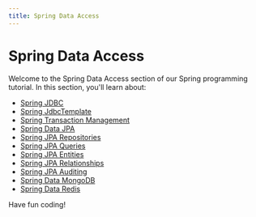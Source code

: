 ```yaml
---
title: Spring Data Access
---
```


# Spring Data Access

Welcome to the Spring Data Access section of our Spring programming tutorial. In this section, you'll learn about:

- [Spring JDBC](./0-spring-jdbc.mdx)
- [Spring JdbcTemplate](./1-spring-jdbctemplate.mdx)
- [Spring Transaction Management](./2-spring-transaction-management.mdx)
- [Spring Data JPA](./3-spring-data-jpa.mdx)
- [Spring JPA Repositories](./4-spring-jpa-repositories.mdx)
- [Spring JPA Queries](./5-spring-jpa-queries.mdx)
- [Spring JPA Entities](./6-spring-jpa-entities.mdx)
- [Spring JPA Relationships](./7-spring-jpa-relationships.mdx)
- [Spring JPA Auditing](./8-spring-jpa-auditing.mdx)
- [Spring Data MongoDB](./9-spring-data-mongodb.mdx)
- [Spring Data Redis](./10-spring-data-redis.mdx)

Have fun coding!